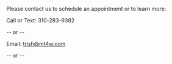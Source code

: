 Please contact us to schedule an appointment or to learn more:

Call or Text: 310-283-9382

-- or --

Email: [trish@mt4w.com](mailto:trish@mt4w.com)

-- or --
